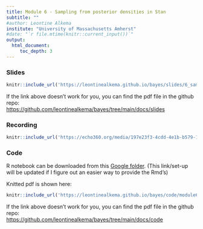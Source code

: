 ```yaml
---
title: Module 6 - Sampling from posterior densities in Stan
subtitle: ""
#author: Leontine Alkema
institute: "University of Massachusetts Amherst"
#date: "`r file.mtime(knitr::current_input())`"
output: 
  html_document:
     toc_depth: 3
---
```


### Slides

```r
knitr::include_url('https://leontinealkema.github.io/bayes/slides/6_sampling_stan.pdf')
```

If the link above doesn't work for you, you can find the pdf file in the github repo:  
<https://github.com/leontinealkema/bayes/tree/main/docs/slides>


### Recording

  
```r
knitr::include_url('https://echo360.org/media/197e23f3-4cdd-4e1b-b579-176afe0f7c63/public')
```


### Code

R notebook can be downloaded from this <a href="https://drive.google.com/drive/folders/1XX_wfHa89E-0quq3LTmxQ03idkpHTRwP?usp=sharing" target="_blank">Google folder</a>. (This link/set-up will be updated if I figure out an easier way to provide the Rmd's)

Knitted pdf is shown here:
```r
knitr::include_url('https://leontinealkema.github.io/bayes/code/module6.pdf')
```

If the link above doesn't work for you, you can find the pdf file in the github repo:  
<https://github.com/leontinealkema/bayes/tree/main/docs/code>